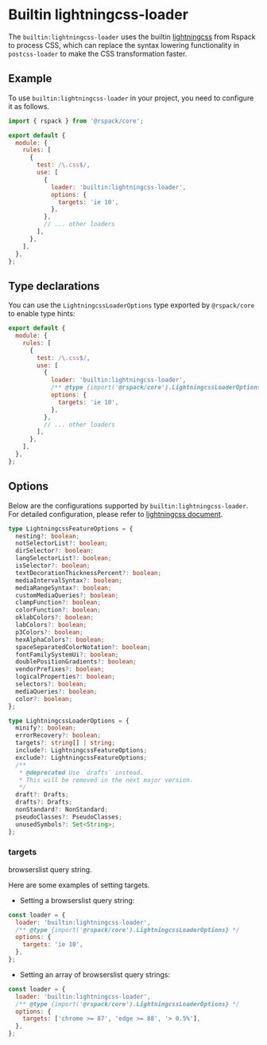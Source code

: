 
# Builtin lightningcss-loader

<ApiMeta addedVersion="1.0.0" />

The `builtin:lightningcss-loader` uses the builtin [lightningcss](https://github.com/parcel-bundler/lightningcss) from Rspack to process CSS, which can replace the syntax lowering functionality in `postcss-loader` to make the CSS transformation faster.

## Example

To use `builtin:lightningcss-loader` in your project, you need to configure it as follows.

```js title="rspack.config.mjs"
import { rspack } from '@rspack/core';

export default {
  module: {
    rules: [
      {
        test: /\.css$/,
        use: [
          {
            loader: 'builtin:lightningcss-loader',
            options: {
              targets: 'ie 10',
            },
          },
          // ... other loaders
        ],
      },
    ],
  },
};
```

## Type declarations

You can use the `LightningcssLoaderOptions` type exported by `@rspack/core` to enable type hints:

```js title="rspack.config.mjs"
export default {
  module: {
    rules: [
      {
        test: /\.css$/,
        use: [
          {
            loader: 'builtin:lightningcss-loader',
            /** @type {import('@rspack/core').LightningcssLoaderOptions} */
            options: {
              targets: 'ie 10',
            },
          },
          // ... other loaders
        ],
      },
    ],
  },
};
```

## Options

Below are the configurations supported by `builtin:lightningcss-loader`. For detailed configuration, please refer to [lightningcss document](https://lightningcss.dev/transpilation.html).

```ts
type LightningcssFeatureOptions = {
  nesting?: boolean;
  notSelectorList?: boolean;
  dirSelector?: boolean;
  langSelectorList?: boolean;
  isSelector?: boolean;
  textDecorationThicknessPercent?: boolean;
  mediaIntervalSyntax?: boolean;
  mediaRangeSyntax?: boolean;
  customMediaQueries?: boolean;
  clampFunction?: boolean;
  colorFunction?: boolean;
  oklabColors?: boolean;
  labColors?: boolean;
  p3Colors?: boolean;
  hexAlphaColors?: boolean;
  spaceSeparatedColorNotation?: boolean;
  fontFamilySystemUi?: boolean;
  doublePositionGradients?: boolean;
  vendorPrefixes?: boolean;
  logicalProperties?: boolean;
  selectors?: boolean;
  mediaQueries?: boolean;
  color?: boolean;
};

type LightningcssLoaderOptions = {
  minify?: boolean;
  errorRecovery?: boolean;
  targets?: string[] | string;
  include?: LightningcssFeatureOptions;
  exclude?: LightningcssFeatureOptions;
  /**
   * @deprecated Use `drafts` instead.
   * This will be removed in the next major version.
   */
  draft?: Drafts;
  drafts?: Drafts;
  nonStandard?: NonStandard;
  pseudoClasses?: PseudoClasses;
  unusedSymbols?: Set<String>;
};
```

### targets

browserslist query string.

Here are some examples of setting targets.

- Setting a browserslist query string:

```js
const loader = {
  loader: 'builtin:lightningcss-loader',
  /** @type {import('@rspack/core').LightningcssLoaderOptions} */
  options: {
    targets: 'ie 10',
  },
};
```

- Setting an array of browserslist query strings:

```js
const loader = {
  loader: 'builtin:lightningcss-loader',
  /** @type {import('@rspack/core').LightningcssLoaderOptions} */
  options: {
    targets: ['chrome >= 87', 'edge >= 88', '> 0.5%'],
  },
};
```
